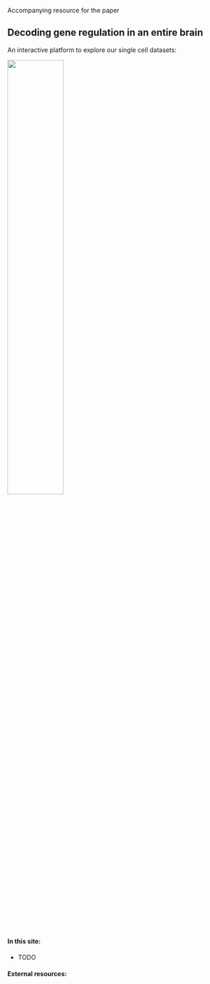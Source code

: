 Accompanying resource for the paper 

## Decoding gene regulation in an entire brain

An interactive platform to explore our single cell datasets:     

<img src="img/visualAbstract.jpg" width="50%"/>

#### In this site:
<!-- - An introduction to this website, and the type of data we are presenting -->
<!-- - How we combine scRNA with scATAC data, and annotate cell types -->
<!-- - The type of insight we get from this: key TFs, regulatory networks etc. -->
<!-- - Follow cell types, and more general chromatin dynamics across developement -->

- TODO

#### External resources:

<!-- SCOPE / UCSC boxes -->